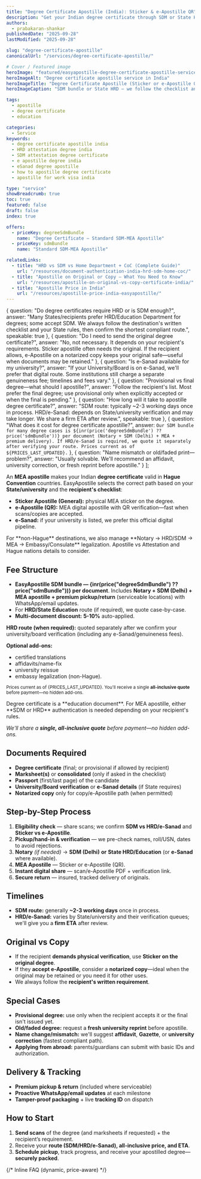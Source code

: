 ```yaml
---
title: "Degree Certificate Apostille (India): Sticker & e-Apostille QR"
description: "Get your Indian degree certificate through SDM or State HRD/Education department -> MEA Apostille or Attestation / eSanad Apostille."
authors:
  - prabakaran-shankar
publishedDate: "2025-09-28"
lastModified: "2025-09-28"

slug: "degree-certificate-apostille"
canonicalUrl: "/services/degree-certificate-apostille/"

# Cover / Featured image
heroImage: "featured/easyapostille-degree-certificate-apostille-service-india.png"
heroImageAlt: "Degree certificate apostille service in India"
heroImageTitle: "Degree Certificate Apostille (Sticker or e-Apostille QR)"
heroImageCaption: "SDM bundle or State HRD — we follow the checklist and finish fast"

tags:
  - apostille
  - degree certificate
  - education

categories:
  - Service
keywords:
  - degree certificate apostille india
  - HRD attestation degree india
  - SDM attestation degree certificate
  - e apostille degree india
  - eSanad degree apostille
  - how to apostille degree certificate
  - apostille for work visa india

type: "service"
showBreadcrumb: true
toc: true
featured: false
draft: false
index: true

offers:
  - priceKey: degreeSdmBundle
    name: "Degree Certificate — Standard SDM-MEA Apostille"
  - priceKey: sdmBundle
    name: "Standard SDM-MEA Apostille"

relatedLinks:
  - title: "HRD vs SDM vs Home Department + CoC (Complete Guide)"
    url: "/resources/document-authentication-india-hrd-sdm-home-coc/"
  - title: "Apostille on Original or Copy — What You Need to Know"
    url: "/resources/apostille-on-original-vs-copy-certificate-india/"
  - title: "Apostille Price in India"
    url: "/resources/apostille-price-india-easyapostille/"
---
```


  {
    question: "Do degree certificates require HRD or is SDM enough?",
    answer: "Many States/recipients prefer HRD/Education Department for degrees; some accept SDM. We always follow the destination's written checklist and your State rules, then confirm the shortest compliant route.",
    speakable: true
  },
  {
    question: "Do I need to send the original degree certificate?",
    answer: "No, not necessary. It depends on your recipient's requirements. Sticker apostille often needs the original. If the recipient allows, e-Apostille on a notarized copy keeps your original safe—useful when documents may be retained."
  },
  {
    question: "Is e-Sanad available for my university?",
    answer: "If your University/Board is on e-Sanad, we'll prefer that digital route. Some institutions still charge a separate genuineness fee; timelines and fees vary."
  },
  {
    question: "Provisional vs final degree—what should I apostille?",
    answer: "Follow the recipient's list. Most prefer the final degree; use provisional only when explicitly accepted or when the final is pending."
  },
  {
    question: "How long will it take to apostille degree certificate?",
    answer: "SDM route: typically ~2-3 working days once in process. HRD/e-Sanad: depends on State/university verification and may take longer. We share a firm ETA after review.",
    speakable: true
  },
  {
    question: "What does it cost for degree certificate apostille?",
    answer: `Our SDM bundle for many degree cases is ${inr(price('degreeSdmBundle') ?? price('sdmBundle'))} per document (Notary + SDM (Delhi) + MEA + premium delivery). If HRD/e-Sanad is required, we quote it separately after verifying your route. Prices current as of ${PRICES_LAST_UPDATED}.`
  },
  {
    question: "Name mismatch or old/faded print—problem?",
    answer: "Usually solvable. We'll recommend an affidavit, university correction, or fresh reprint before apostille."
  }
];

An **MEA apostille** makes your Indian **degree certificate** valid in **Hague Convention** countries. <Anchor href="https://easyapostille.in">EasyApostille</Anchor> selects the correct path based on your **State/university** and the **recipient's checklist**:

- **Sticker Apostille (General):** physical MEA sticker on the degree.  
- **e-Apostille (QR):** MEA digital apostille with QR verification—fast when scans/copies are accepted.  
- **e-Sanad:** if your university is listed, we prefer this official digital pipeline.

<CalloutBox type="cta-secondary">
 For **non-Hague** destinations, we also manage **Notary → HRD/SDM → MEA → Embassy/Consulate** legalization.
  <Anchor href="/resources/what-is-apostille-meaning-process-certificate/">Apostille vs Attestation</Anchor> and <Anchor href="/resources/hague-vs-non-hague-apostille-or-embassy-attestation/">Hague nations</Anchor> details to consider.
</CalloutBox>

## Fee Structure

- **EasyApostille SDM bundle — {inr(price("degreeSdmBundle") ?? price("sdmBundle"))} per document**.
  Includes **Notary + SDM (Delhi) + MEA apostille + premium pickup/return** (serviceable locations) with WhatsApp/email updates.  
- For **HRD/State Education** route (if required), we quote case-by-case.
- **Multi-document discount:** **5-10%** auto-applied.

**HRD route (when required):** quoted separately after we confirm your university/board verification (including any e-Sanad/genuineness fees).

**Optional add-ons:** 
- certified translations
- affidavits/name-fix
- university reissue
- embassy legalization (non-Hague).

<small>Prices current as of {PRICES_LAST_UPDATED}. You'll receive a single **all-inclusive quote** before payment—no hidden add-ons.</small>

<CalloutBox type="info">
  Degree certificate is a <Anchor href="/services/education-documents-apostille/">**education document**</Anchor>. For MEA apostille, either <Anchor href="/resources/document-authentication-india-coc-hrd-vs-sdm-home-state-attestation/">**SDM or HRD**</Anchor> authentication is needed depending on your recipient's rules.

  _We'll share a **single, all-inclusive quote** before payment—no hidden add-ons._
</CalloutBox>


## Documents Required

- **Degree certificate** (final; or provisional if allowed by recipient)  
- **Marksheet(s)** or **consolidated** (only if asked in the checklist)  
- **Passport** (first/last page) of the candidate  
- **University/Board verification** or **e-Sanad details** (if State requires)  
- **Notarized copy** only for copy/e-Apostille path (when permitted)

## Step-by-Step Process

1. **Eligibility check** — share scans; we confirm **SDM vs HRD/e-Sanad** and **Sticker vs e-Apostille**.  
2. **Pickup/hand-in & verification** — we pre-check names, roll/USN, dates to avoid rejections.  
3. **Notary** *(if needed)* → **SDM (Delhi)** **or** **State HRD/Education** (or **e-Sanad** where available).  
4. **MEA Apostille** — Sticker or e-Apostille (QR).  
5. **Instant digital share** — scan/e-Apostille PDF + verification link.  
6. **Secure return** — insured, tracked delivery of originals.

## Timelines

- **SDM route:** generally **~2-3 working days** once in process.  
- **HRD/e-Sanad:** varies by State/university and their verification queues; we'll give you a **firm ETA** after review.

## Original vs Copy

- If the recipient **demands physical verification**, use **Sticker on the original degree**.  
- If they **accept e-Apostille**, consider a **notarized copy**—ideal when the original may be retained or you need it for other uses.  
- We always follow the **recipient's written requirement**.

## Special Cases

- **Provisional degree:** use only when the recipient accepts it or the final isn't issued yet.  
- **Old/faded degree:** request a **fresh university reprint** before apostille.  
- **Name change/mismatch:** we'll suggest **affidavit**, **Gazette**, or **university correction** (fastest compliant path).
- **Applying from abroad:** parents/guardians can submit with basic IDs and authorization.

## Delivery & Tracking

- **Premium pickup & return** (included where serviceable)  
- **Proactive WhatsApp/email updates** at each milestone  
- **Tamper-proof packaging** + live **tracking ID** on dispatch


## How to Start

1. **Send scans** of the degree (and marksheets if requested) + the recipient’s requirement.  
2. Receive your **route (SDM/HRD/e-Sanad), all-inclusive price, and ETA**.  
3. **Schedule pickup**, track progress, and receive your apostilled degree—**securely packed**.

{/* Inline FAQ (dynamic, price-aware) */}
<FaqList
  items={faqItems}
  id="faq"
  class="post-faq mb-05 p-05"
  heading="Frequently Asked Questions"
  headingTag="h2"
  openAll={false}
  addSchema={true}
  addSpeakableSchema={true}
  htmlAnswers={false}
/>

